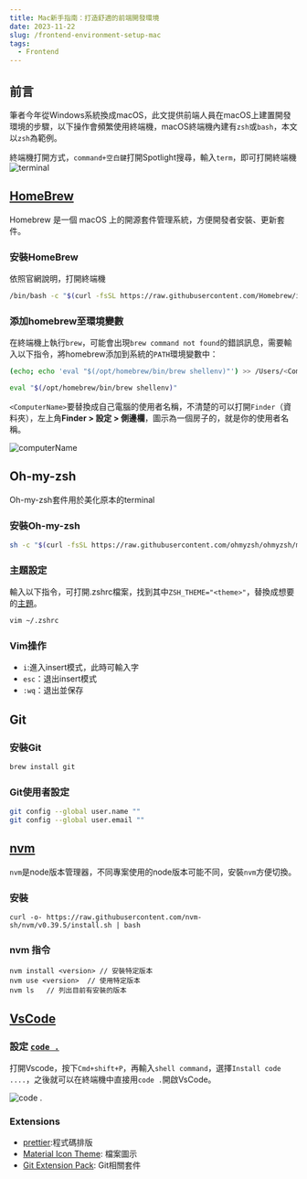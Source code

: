 ```yaml
---
title: Mac新手指南：打造舒適的前端開發環境
date: 2023-11-22
slug: /frontend-environment-setup-mac
tags:
  - Frontend
---
```


## 前言
筆者今年從Windows系統換成macOS，此文提供前端人員在macOS上建置開發環境的步驟，以下操作會頻繁使用終端機，macOS終端機內建有`zsh`或`bash`，本文以`zsh`為範例。

終端機打開方式，`command+空白鍵`打開Spotlight搜尋，輸入`term`，即可打開終端機
![terminal](https://github.com/y3933y3933/notes/assets/28300286/70d61843-0044-4f43-9649-502e0adfa6f2)

## [HomeBrew](https://brew.sh/)
Homebrew 是一個 macOS 上的開源套件管理系統，方便開發者安裝、更新套件。

### 安裝HomeBrew
依照官網說明，打開終端機
```zsh
/bin/bash -c "$(curl -fsSL https://raw.githubusercontent.com/Homebrew/install/HEAD/install.sh)"
```

### 添加homebrew至環境變數
在終端機上執行`brew`，可能會出現`brew command not found`的錯誤訊息，需要輸入以下指令，將homebrew添加到系統的`PATH`環境變數中：

```zsh
(echo; echo 'eval "$(/opt/homebrew/bin/brew shellenv)"') >> /Users/<ComputerName>/.zprofile

eval "$(/opt/homebrew/bin/brew shellenv)"
```

`<ComputerName>`要替換成自己電腦的使用者名稱，不清楚的可以打開`Finder`（資料夾），左上角**Finder > 設定 > 側邊欄**，圖示為一個房子的，就是你的使用者名稱。

![computerName](https://github.com/y3933y3933/notes/assets/28300286/fef40399-a644-422c-8609-dc2bd6f6f3f0)

## Oh-my-zsh
Oh-my-zsh套件用於美化原本的terminal

### 安裝Oh-my-zsh
```zsh
sh -c "$(curl -fsSL https://raw.githubusercontent.com/ohmyzsh/ohmyzsh/master/tools/install.sh)"
```

### 主題設定
輸入以下指令，可打開.zshrc檔案，找到其中`ZSH_THEME="<theme>"`，替換成想要的[主題](https://github.com/ohmyzsh/ohmyzsh/wiki/Themes)。
```zsh
vim ~/.zshrc
```

### Vim操作
- `i`:進入insert模式，此時可輸入字
- `esc`：退出insert模式
- `:wq`：退出並保存


## Git

### 安裝Git
```zsh
brew install git
```

### Git使用者設定
```zsh
git config --global user.name ""
git config --global user.email ""
```

## [nvm](https://github.com/nvm-sh/nvm#installing-and-updating)
`nvm`是node版本管理器，不同專案使用的node版本可能不同，安裝`nvm`方便切換。
### 安裝
```
curl -o- https://raw.githubusercontent.com/nvm-sh/nvm/v0.39.5/install.sh | bash
```

### nvm 指令
```
nvm install <version> // 安裝特定版本
nvm use <version>  // 使用特定版本
nvm ls   // 列出目前有安裝的版本
```

## [VsCode](https://code.visualstudio.com/)
### 設定 [`code .`](https://code.visualstudio.com/docs/setup/mac#_launching-from-the-command-line)

打開Vscode，按下`Cmd+shift+P`，再輸入`shell command`，選擇`Install code ....`，之後就可以在終端機中直接用`code .`開啟VsCode。

![code .](https://github.com/y3933y3933/notes/assets/28300286/9030cdaf-e591-4090-b37b-886b79306bc8)

### Extensions
- [prettier](https://marketplace.visualstudio.com/items?itemName=esbenp.prettier-vscode):程式碼排版
- [Material Icon Theme](https://marketplace.visualstudio.com/items?itemName=PKief.material-icon-theme): 檔案圖示
- [Git Extension Pack](https://marketplace.visualstudio.com/items?itemName=doggy8088.git-extension-pack): Git相關套件